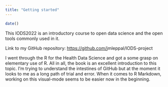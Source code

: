 ```yaml
---
title: "Getting started"
---
```


```r
date()
```
This IODS2022 is an introductory course to open data science and the open tools commonly used in it.

Link to my GitHub repository: <https://github.com/>jmleppal/IODS-project

I went through the R for the Health Data Science and got a some grasp on elementary use of R. All in all, the book is an excellent introduction to this topic. I'm trying to understand the intestines of GitHub but at the moment it looks to me as a long path of trial and error. When it comes to R Markdown, working on this visual-mode seems to be easier now in the beginning.
